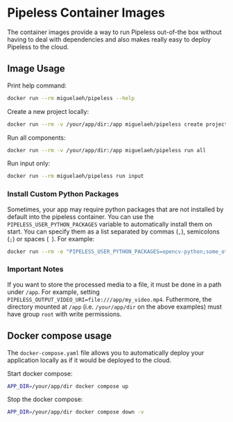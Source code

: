 # Pipeless Container Images

The container images provide a way to run Pipeless out-of-the box without having to deal with dependencies and also makes really easy to deploy Pipeless to the cloud.

## Image Usage

Print help command:

```bash copy
docker run --rm miguelaeh/pipeless --help
```

Create a new project locally:

```bash copy
docker run --rm -v /your/app/dir:/app miguelaeh/pipeless create project my_app_name
```

Run all components:

```bash copy
docker run --rm -v /your/app/dir:/app miguelaeh/pipeless run all
```

Run input only:

```bash copy
docker run --rm miguelaeh/pipeless run input
```

### Install Custom Python Packages

Sometimes, your app may require python packages that are not installed by default into the pipeless container. You can use the `PIPELESS_USER_PYTHON_PACKAGES` variable to automatically install them on start. You can specify them as a list separated by commas (`,`), semicolons (`;`) or spaces (` `). For example:

```bash copy
docker run --rm -e "PIPELESS_USER_PYTHON_PACKAGES=opencv-python;some_other_package" miguelaeh/pipeless run worker
```

### Important Notes

If you want to store the processed media to a file, it must be done in a path under `/app`. For example, setting `PIPELESS_OUTPUT_VIDEO_URI=file:///app/my_video.mp4`.
Futhermore, the directory mounted at `/app` (i.e. `/your/app/dir` on the above examples) must have group `root` with write permissions.

## Docker compose usage

The `docker-compose.yaml` file allows you to automatically deploy your application locally as if it would be deployed to the cloud.

Start docker compose:

```bash copy
APP_DIR=/your/app/dir docker compose up
```

Stop the docker compose:

```bash copy
APP_DIR=/your/app/dir docker compose down -v
```
